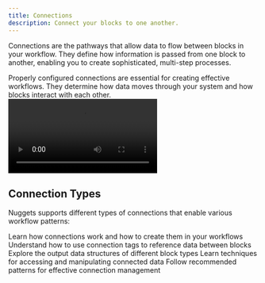 ```yaml
---
title: Connections
description: Connect your blocks to one another.
---
```



Connections are the pathways that allow data to flow between blocks in your workflow. They define how information is passed from one block to another, enabling you to create sophisticated, multi-step processes.

<Callout type="info">
  Properly configured connections are essential for creating effective workflows. They determine how
  data moves through your system and how blocks interact with each other.
</Callout>

<div className="mx-auto w-full overflow-hidden rounded-lg">
  <Video src="connections.mp4" />
</div>

## Connection Types

Nuggets supports different types of connections that enable various workflow patterns:

<Cards>
  <Card title="Connection Basics" href="/connections/basics">
    Learn how connections work and how to create them in your workflows
  </Card>
  <Card title="Connection Tags" href="/connections/tags">
    Understand how to use connection tags to reference data between blocks
  </Card>
  <Card title="Data Structure" href="/connections/data-structure">
    Explore the output data structures of different block types
  </Card>
  <Card title="Accessing Data" href="/connections/accessing-data">
    Learn techniques for accessing and manipulating connected data
  </Card>
  <Card title="Best Practices" href="/connections/best-practices">
    Follow recommended patterns for effective connection management
  </Card>
</Cards>

